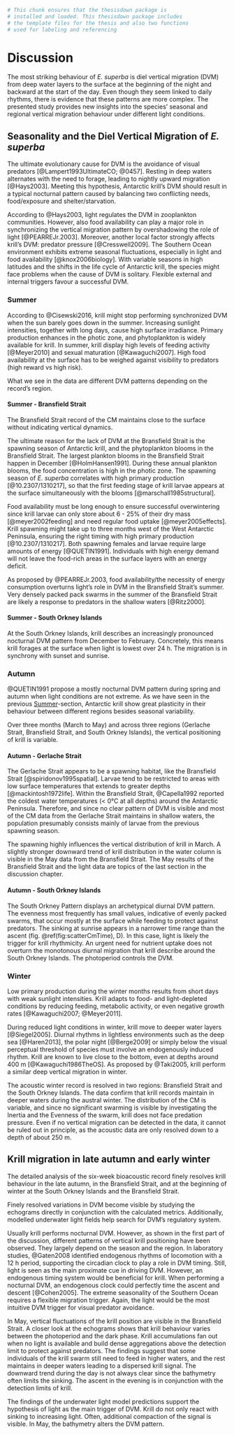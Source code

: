 ```r
# This chunk ensures that the thesisdown package is
# installed and loaded. This thesisdown package includes
# the template files for the thesis and also two functions
# used for labeling and referencing

```

# Discussion

The most striking behaviour of *E. superba* is diel vertical migration (DVM) from deep water layers to the surface at the beginning of the night and backward at the start of the day. Even though they seem linked to daily rhythms, there is evidence that these patterns are more complex.
The presented study provides new insights into the species' seasonal and regional vertical migration behaviour under different light conditions.

<!--
The discussion of the results presented in the previous chapter focuses first on Antarctic krill's seasonal variations in vertical migration behaviour. Then, regional divergences in DVM are the core of the debate. Finally, the chapter gives insights into the timing of DVM and swarming behaviour linked to the local underwater light regime. 
-->

## Seasonality and the Diel Vertical Migration of *E. superba*


The ultimate evolutionary cause for DVM is the avoidance of visual predators [@Lampert1993UltimateCO; @0457]. Resting in deep waters alternates with the need to forage, leading to nightly upward migration [@Hays2003]. 
Meeting this hypothesis, Antarctic krill's DVM should result in a typical nocturnal pattern caused by balancing two conflicting needs, food/exposure and shelter/starvation.

According to @Hays2003, light regulates the DVM in zooplankton communities. However, also food availability can play a major role in synchronizing the vertical migration pattern by overshadowing the role of light [@PEARREJr.2003]. Moreover, another local factor strongly affects krill's DVM: predator pressure [@Cresswell2009]. The Southern Ocean environment exhibits extreme seasonal fluctuations, especially in light and food availability [@knox2006biology]. 
With variable seasons in high latitudes and the shifts in the life cycle of Antarctic krill, the species might face problems when the cause of DVM is solitary. Flexible external and internal triggers favour a successful DVM. 


<!--
#########################
Not only the reproductive cycle of Antarctic krill is closely linked to seasonal variations. According to @marschall1985structural, krill larvae simultaneously appear in the surface layers as the phytoplankton bloom in the austral summer. The larvae and the adults that release many batches of embryos during the austral summer require large amounts of food. Adults need a lot of energy for reproductive reasons. Extensive food uptake is essential for larvae to survive the early critical stages and prepare for the winter [@QUETIN1991]. Especially individuals that have such a high energy demand will not leave the food-rich areas with an energy deficit. 
-->

### Summer

According to @Cisewski2016, krill might stop performing synchronized DVM when the sun barely goes down in the summer. Increasing sunlight intensities, together with long days, cause high surface irradiance. Primary production enhances in the photic zone, and phytoplankton is widely available for krill. In summer, krill display high levels of feeding activity [@Meyer2010] and sexual maturation [@Kawaguchi2007]. High food availability at the surface has to be weighed against visibility to predators (high reward vs high risk). 

What we see in the data are different DVM patterns depending on the record's region. 

#### Summer - Bransfield Strait
The Bransfield Strait record of the CM maintains close to the surface without indicating vertical dynamics. 

The ultimate reason for the lack of DVM at the Bransfield Strait is the spawning season of Antarctic krill, and the phytoplankton blooms in the Bransfield Strait. The largest plankton blooms in the Bransfield Strait happen in December [@HolmHansen1991]. During these annual plankton blooms, the food concentration is high in the photic zone. The spawning season of *E. superba* correlates with high primary production [@10.2307/1310217], so that the first feeding stage of krill larvae appears at the surface simultaneously with the blooms [@marschall1985structural].

Food availability must be long enough to ensure successful overwintering since krill larvae can only store about 6 - 25% of their dry mass [@meyer2002feeding] and need regular food uptake [@meyer2005effects].
Krill spawning might take up to three months west of the West Antarctic Peninsula, ensuring the right timing with high primary production [@10.2307/1310217]. Both spawning females and larvae require large amounts of energy [@QUETIN1991]. Individuals with high energy demand will not leave the food-rich areas in the surface layers with an energy deficit. 

As proposed by @PEARREJr.2003, food availability/the necessity of energy consumption overturns light's role in DVM in the Bransfield Strait's summer.
Very densely packed pack swarms in the summer of the Bransfield Strait are likely a response to predators in the shallow waters [@Ritz2000]. 

#### Summer - South Orkney Islands
At the South Orkney Islands, krill describes an increasingly pronounced nocturnal DVM pattern from December to February. Concretely, this means krill forages at the surface when light is lowest over 24 h. The migration is in synchrony with sunset and sunrise.



### Autumn 

@QUETIN1991 propose a mostly nocturnal DVM pattern during spring and autumn when light conditions are not extreme. As we have seen in the previous [Summer]-section, Antarctic krill show great plasticity in their behaviour between different regions besides seasonal variability.

Over three months (March to May) and across three regions (Gerlache Strait, Bransfield Strait, and South Orkney Islands), the vertical positioning of krill is variable. 

#### Autumn - Gerlache Strait
The Gerlache Strait appears to be a spawning habitat, like the Bransfield Strait [@spiridonov1995spatial]. 
Larvae tend to be restricted to areas with low surface temperatures that extends to greater depths [@mackintosh1972life].
Within the Bransfield Strait, @Capella1992 reported the coldest water temperatures (< 0°C at all depths) around the Antarctic Peninsula. 
Therefore, and since no clear pattern of DVM is visible and most of the CM data from the Gerlache Strait maintains in shallow waters, the population presumably consists mainly of larvae from the previous spawning season. 

The spawning highly influences the vertical distribution of krill in March. A slightly stronger downward trend of krill distribution in the water column is visible in the May data from the Bransfield Strait. The May results of the  Bransfield Strait and the light data are topics of the last section in the discussion chapter.


#### Autumn - South Orkney Islands
The South Orkney Pattern displays an archetypical diurnal DVM pattern. The evenness most frequently has small values, indicative of evenly packed swarms, that occur mostly at the surface while feeding to protect against predators.
The sinking at sunrise appears in a narrower time range than the ascent (fig. \@ref(fig:scatterCmTime), D). In this case, light is likely the trigger for krill rhythmicity. An urgent need for nutrient uptake does not overturn the monotonous diurnal migration that krill describe around the South Orkney Islands. The photoperiod controls the DVM. 

<!--
From December to March, the bimodal vertical distribution of the CM becomes more pronounced at the South Orkney Islands. This type of cyclicity requires populations that do not have a different rhythm imposed on them by other triggers. 

The origin of krill stock at the South Orkney Islands remains unclear 






Nevertheless, an important finding of @atkinson2001south is that krill abundance around South Georgia (north of the South Orkney Islands) is dependent on recruitment from areas west of the Antarctic Peninsula. In the south of the Bransfield Strait (west of the Antarctic Peninsula and north of the Gerlache Strait), various studies report a high concentration of krill larvae [@Siegel1989; @Caspers1963].

According to [@Hofmann1998KrillTI], larvae are transported from the spawning grounds west of the Antarctic Peninsula (Gerlache Strait, Bransfield Strait) with currents associated with the Southern Antarctic Circumpolar Current Front (SACCF) and Southern Boundary of the ACC (SBF) across the Scotia Sea. Thereby they cross the region north of the South Orkney Islands.

The Bransfield Strait is known for its phytoplankton blooms in summer. The temporal appearance of the blooms is highly variable, causing krill to release many batches of embryos during the summer months. The timing must be such that the larvae can feed soon after reaching the surface. 

-->



### Winter

Low primary production during the winter months results from short days with weak sunlight intensities. Krill adapts to food- and light-depleted conditions by reducing feeding, metabolic activity, or even negative growth rates [@Kawaguchi2007; @Meyer2011].


During reduced light conditions in winter, krill move to deeper water layers [@Siegel2005].
Diurnal rhythms in lightless environments such as the deep sea [@Haren2013], the polar night [@Berge2009] or simply below the visual perceptual threshold of species must involve an endogenously induced rhythm. Krill are known to live close to the bottom, even at depths around 400 m [@Kawaguchi1986TheOS]. As proposed by @Taki2005, krill perform a similar deep vertical migration in winter. 

The acoustic winter record is resolved in two regions: Bransfield Strait and the South Orkney Islands. The data confirm that krill records maintain in deeper waters during the austral winter. The distribution of the CM is variable, and since no significant swarming is visible by investigating the Inertia and the Evenness of the swarm, krill does not face predation pressure. Even if no vertical migration can be detected in the data, it cannot be ruled out in principle, as the acoustic data are only resolved down to a depth of about 250 m.






<!--
\bigskip



Changes in krill physiology accordingly lead to altered migration and swarming behaviour.

With water temperature remaining within a narrow range, the photoperiod and light intensity remain the relevant environmental parameters to control primary productivity . 

add references for winter migration ....





The data presented in the study show a different pattern. Even though krill appears in the uppermost water layers throughout the day,  









\bigskip

All of these influences affect the migration behaviour in Antarctic krill. Besides a deep vertical migration al pattern data presented in the thesis




The results of this study partly support these types of seasonality in krill's vertical migration behaviour. 




In February only, data on the vertical position ([Centre of Mass (CM)]) show an almost perfect diurnal DVM pattern synchronized with the solar angle. 

At that time, when the sun is below the horizon, krill accumulates at the surface. Furthermore, the Inertia (dispersion of the krill swarm) is highly variable in February. After @Ritz2000, this would mean that krill migrate in densely packed swarms to the surface since locomotion in assemblages requires less oxygen. The records with a larger Inertia then originate from deeper regions.



However, a nocturnal DVM alone does not appear as the ideal strategy for the rest of the summer when specific conditions like food availability or the presence/absence of predators are not met. The findings suggest that krill DVM is flexible and can react to spontaneous variations [@Cresswell2009] and the needs of individuals.



\bigskip

## Regional DVM patterns in *E. superba*


The species displays a circumpolar distribution, with a latitudinal range from 50°S to 74°S [@Siegel2016a]. Regional differences in photoperiod, nutrient availability or predatory pressure can be diverse. 

The Antarctic Peninsula region, which includes the Bransfield and the Gerlache Strait, is sampled most intensively but still lacks continuous annual records on krill. The lack of information makes it difficult to classify results, and further research is necessary.

Nevertheless, an important finding of @atkinson2001south is that krill abundance around South Georgia (north of the South Orkney Islands) is dependent on recruitment from areas west of the Antarctic Peninsula. In the south of the Bransfield Strait (west of the Antarctic Peninsula and north of the Gerlache Strait), various studies report a high concentration of krill larvae [@Siegel1989; @Caspers1963].

According to [@Hofmann1998KrillTI], larvae are transported from the spawning grounds west of the Antarctic Peninsula (Gerlache Strait, Bransfield Strait) with currents associated with the Southern Antarctic Circumpolar Current Front (SACCF) and Southern Boundary of the ACC (SBF) across the Scotia Sea. Thereby they cross the region north of the South Orkney Islands.

The Bransfield Strait is known for its phytoplankton blooms in summer. The temporal appearance of the blooms is highly variable, causing krill to release many batches of embryos during the summer months. The timing must be such that the larvae can feed soon after reaching the surface. 


Since juvenile krill need to consume enough food to survive, migration to food-depleted deeper regions is not an option. Krill form compact swarms to protect themselves against predators at the Bransfield Strait. 

-->


## Krill migration in late autumn and early winter

The detailed analysis of the six-week bioacoustic record finely resolves krill behaviour in the late autumn, in the Bransfield Strait, and at the beginning of winter at the South Orkney Islands and the Bransfield Strait.

Finely resolved variations in DVM become visible by studying the echograms directly in conjunction with the calculated metrics. Additionally, modelled underwater light fields help search for DVM's regulatory system. 
\bigskip

Usually krill performs nocturnal DVM. However, as shown in the first part of the discussion, different patterns of vertical krill positioning have been observed. They largely depend on the season and the region. In laboratory studies, @Gaten2008 identified endogenous rhythms of locomotion with a 12 h period, supporting the circadian clock to play a role in DVM timing. Still, light is seen as the main proximate cue in driving DVM.
However, an endogenous timing system would be beneficial for krill. When performing a nocturnal DVM, an endogenous clock could perfectly time the ascent and descent [@Cohen2005]. The extreme seasonality of the Southern Ocean requires a flexible migration trigger. Again, the light would be the most intuitive DVM trigger for visual predator avoidance.

In May, vertical fluctuations of the krill position are visible in the Bransfield Strait. A closer look at the echograms shows that krill behaviour varies between the photoperiod and the dark phase. Krill accumulations fan out when no light is available and build dense aggregations above the detection limit to protect against predators. The findings suggest that some individuals of the krill swarm still need to feed in higher waters, and the rest maintains in deeper waters leading to a dispersed krill signal. The downward trend during the day is not always clear since the bathymetry often limits the sinking. The ascent in the evening is in conjunction with the detection limits of krill.

The findings of the underwater light model predictions support the hypothesis of light as the main trigger of DVM. Krill do not only react with sinking to increasing light. Often, additional compaction of the signal is visible. In May, the bathymetry alters the DVM pattern.





